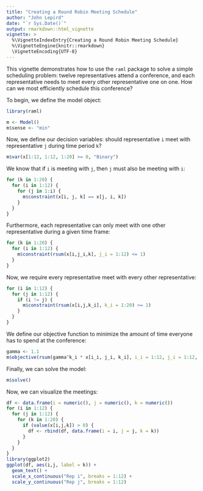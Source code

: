 ```yaml
---
title: "Creating a Round Robin Meeting Schedule"
author: "John Lepird"
date: "`r Sys.Date()`"
output: rmarkdown::html_vignette
vignette: >
  %\VignetteIndexEntry{Creating a Round Robin Meeting Schedule}
  %\VignetteEngine{knitr::rmarkdown}
  \VignetteEncoding{UTF-8}
---
```


This vignette demonstrates how to use the `raml` package to solve a simple scheduling problem: twelve representatives attend a conference, and each representative needs to meet every other representative one on one. How can we most efficiently schedule this conference?

To begin, we define the model object:

```r
library(raml)

m <- Model()
m$sense <- "min"
```

Now, we define our decision variables: should representative `i` meet with representative `j` during time period `k`?

```r
m$var(x[1:12, 1:12, 1:20] >= 0, "Binary")
```

We know that if `i` is meeting with `j`, then `j` must also be meeting with `i`:

```r
for (k in 1:20) { 
  for (i in 1:12) {
    for (j in 1:i) {
      m$constraint(x[i, j, k] == x[j, i, k])
    }
  }
}
```

Furthermore, each representative can only meet with one other representative during a given time frame:

```r
for (k in 1:20) {
  for (i in 1:12) {
    m$constraint(rsum(x[i,j_i,k], j_i = 1:12) <= 1)
  }
}
```

Now, we require every representative meet with every other representative: 

```r
for (i in 1:12) {
  for (j in 1:12) {
    if (i != j) {
      m$constraint(rsum(x[i,j,k_i], k_i = 1:20) >= 1)
    }
  }
}
```

We define our objective function to minimize the amount of time everyone has to spend at the conference:

```r
gamma <- 1.1
m$objective(rsum(gamma^k_i * x[i_i, j_i, k_i], i_i = 1:12, j_i = 1:12, k_i = 1:20))
```

Finally, we can solve the model:

```r
m$solve()
```

Now, we can visualize the meetings:

```r
df <- data.frame(i = numeric(), j = numeric(), k = numeric())
for (i in 1:12) {
  for (j in 1:12) {
    for (k in 1:20) {
      if (value(x[i,j,k]) > 0) {
        df <- rbind(df, data.frame(i = i, j = j, k = k))
      }
    }
  }
}
library(ggplot2)
ggplot(df, aes(i,j, label = k)) + 
  geom_text() + 
  scale_x_continuous("Rep i", breaks = 1:12) + 
  scale_y_continuous("Rep j", breaks = 1:12)
```
